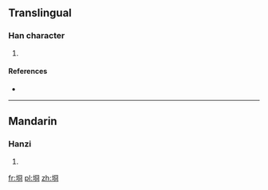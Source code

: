 ==Translingual==

===Han character===
{{Han char|rn=32|rad=土|as=07|sn=10|four=|canj=土月金口 (GBCR)|ids=⿰[[土]][[冏]]}}

# {{defn|Han|sort=土07}}

====References====
* {{Han ref|kx=0230.121|hdz=10445.050|uh=57DB|ud=22491}}

----

==Mandarin==

===Hanzi===
{{cmn-hanzi|pin=[[jiōng]] ([[jiong1]])|wg=chiung<sup>1</sup>}}

# {{defn|lang=cmn|sort=土07}}

[[fr:埛]]
[[pl:埛]]
[[zh:埛]]